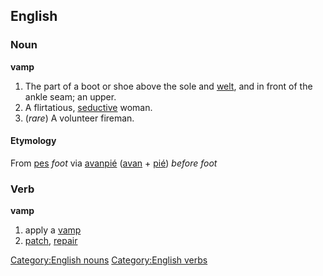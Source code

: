 ==English==
===Noun===
[[Category:English nouns]]
'''vamp'''
#The part of a boot or shoe above the sole and [[welt]], and in front of the ankle seam; an upper.
#A flirtatious, [[seductive]] woman.
#(''rare'') A volunteer fireman.
==== Etymology ====
From {{L.}} [[pes]] ''foot'' via {{OF.}} [[avanpié]] ([[avan]] + [[pié]]) ''before foot''
=== Verb ===
[[Category:English verbs]]
'''vamp'''
# apply a [[vamp]]
# [[patch]], [[repair]]